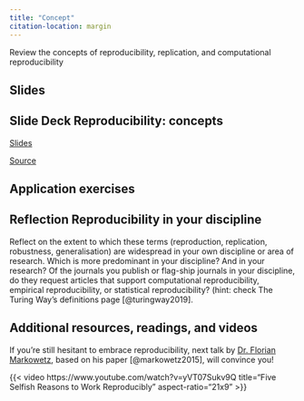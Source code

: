 ```yaml
---
title: "Concept"
citation-location: margin
---
```



Review the concepts of reproducibility, replication, and computational reproducibility


## Slides

::: {.callout-tip icon=false}
## **Slide Deck** Reproducibility: concepts

::: slides
[Slides](https://cgranell.githib.io/rrp/materials/01-historical-notes-slides.html)
:::

::: source
[Source](https://github.com/cgranell/rrp/tree/main/materials/01-historical-notes-slides.qmd)
:::

:::


## Application exercises

::: {.callout-note icon=false}
## **Reflection** Reproducibility in your discipline

::: reflect
Reflect on the extent to which these terms (reproduction, replication, robustness, generalisation) are widespread in your own discipline or area of research. Which is more predominant in your discipline? And in your research? Of the journals you publish or flag-ship journals in your discipline, do they request articles that support computational reproducibility, empirical reproducibility, or statistical reproducibility? (hint: check The Turing Way’s definitions page [@turingway2019].
:::
:::

## Additional resources, readings, and videos

::: video
If you’re still hesitant to embrace reproducibility, next talk by [Dr. Florian Markowetz](https://www.cruk.cam.ac.uk/research-groups/markowetz-group/), based on his paper [@markowetz2015], will convince you!

{{< video https://www.youtube.com/watch?v=yVT07Sukv9Q
    title="Five Selfish Reasons to Work Reproducibly"
    aspect-ratio="21x9"
>}}
:::



